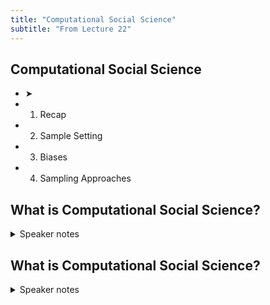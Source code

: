 ```yaml
---
title: "Computational Social Science"
subtitle: "From Lecture 22"
---
```


## Computational Social Science

- ➤
- 1. Recap
- 2. Sample Setting
- 3. Biases
- 4. Sampling Approaches

## What is Computational Social Science?

<details><summary>Speaker notes</summary>

A little useless…

</details>

## What is Computational Social Science?

<details><summary>Speaker notes</summary>

Source: https://direct.mit.edu/coli/article/50/1/237/118498/Can-Large-Language-Models-Transform-Computational

</details>


